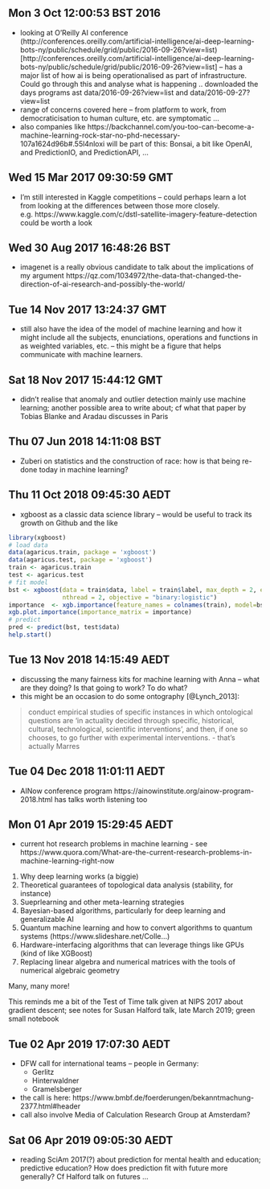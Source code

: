 
## Mon  3 Oct 12:00:53 BST 2016

- looking at O'Reilly AI conference (http://conferences.oreilly.com/artificial-intelligence/ai-deep-learning-bots-ny/public/schedule/grid/public/2016-09-26?view=list)[http://conferences.oreilly.com/artificial-intelligence/ai-deep-learning-bots-ny/public/schedule/grid/public/2016-09-26?view=list] -- has a major list of how ai is being operationalised as part of infrastructure. Could go through this  and analyse what is happening .. downloaded the days programs ast data/2016-09-26?view=list and data/2016-09-27?view=list
- range of concerns covered here -- from platform to work, from democraticisation to human culture, etc. are symptomatic ... 
- also companies like https://backchannel.com/you-too-can-become-a-machine-learning-rock-star-no-phd-necessary-107a1624d96b#.55l4nloxi will be part of this: Bonsai, a bit like OpenAI, and PredictionIO, and PredictionAPI, ... 

## Wed 15 Mar 2017 09:30:59 GMT
- I'm still interested in Kaggle competitions -- could perhaps learn a lot from looking at the differences between those more closely. e.g. https://www.kaggle.com/c/dstl-satellite-imagery-feature-detection could be worth a look

## Wed 30 Aug 2017 16:48:26 BST
- imagenet is a really obvious candidate to talk about the implications of my argument https://qz.com/1034972/the-data-that-changed-the-direction-of-ai-research-and-possibly-the-world/  

## Tue 14 Nov 2017 13:24:37 GMT
- still also have the idea of the model of machine learning and how it might include all the subjects, enunciations, operations and functions in as weighted variables, etc. -- this might be a figure that helps communicate with machine learners. 

## Sat 18 Nov 2017 15:44:12 GMT
- didn't realise that anomaly and outlier detection mainly use machine learning; another possible area to write about; cf what that paper by Tobias Blanke and Aradau discusses in Paris

## Thu 07 Jun 2018 14:11:08 BST
- Zuberi on statistics and the construction of race: how is that being re-done today in machine learning? 

## Thu 11 Oct 2018 09:45:30 AEDT
- xgboost as a classic data science library -- would be useful to track its growth on  Github and the like

```r
library(xgboost)
# load data
data(agaricus.train, package = 'xgboost')
data(agaricus.test, package = 'xgboost')
train <- agaricus.train
test <- agaricus.test
# fit model
bst <- xgboost(data = train$data, label = train$label, max_depth = 2, eta = 1, nrounds = 2,
               nthread = 2, objective = "binary:logistic")
importance  <- xgb.importance(feature_names = colnames(train), model=bst)
xgb.plot.importance(importance_matrix = importance)
# predict
pred <- predict(bst, test$data)
help.start()
```


## Tue 13 Nov 2018 14:15:49 AEDT
- discussing the many fairness kits for  machine learning with Anna -- what are they doing? Is that going to work? To do what?
- this might be an occasion to do some ontography [@Lynch_2013]:

>conduct empirical studies of specific instances in which ontological questions are ‘in actuality decided through specific, historical, cultural, technological, scientific interventions’, and then, if one so chooses, to go further with experimental interventions.
- that's actually Marres

## Tue 04 Dec 2018 11:01:11 AEDT
- AINow conference program https://ainowinstitute.org/ainow-program-2018.html has talks worth listening too 

## Mon 01 Apr 2019 15:29:45 AEDT
- current hot research problems in  machine learning - see https://www.quora.com/What-are-the-current-research-problems-in-machine-learning-right-now
1) Why deep learning works (a biggie)
2) Theoretical guarantees of topological data analysis (stability, for instance)
3) Sueprlearning and other meta-learning strategies
4) Bayesian-based algorithms, particularly for deep learning and generalizable AI
5) Quantum machine learning and how to convert algorithms to quantum systems (https://www.slideshare.net/Colle...)
6) Hardware-interfacing algorithms that can leverage things like GPUs (kind of like XGBoost)
7) Replacing linear algebra and numerical matrices with the tools of numerical algebraic geometry

Many, many more!

This reminds me a bit of the Test of Time talk given at NIPS 2017 about gradient descent; see notes for Susan Halford talk, late March 2019; green small notebook 

## Tue 02 Apr 2019 17:07:30 AEDT
- DFW call for international teams -- people in Germany:
    - Gerlitz
    - Hinterwaldner
    - Gramelsberger
- the call is here: https://www.bmbf.de/foerderungen/bekanntmachung-2377.html#header
- call also involve Media of Calculation Research Group at Amsterdam?

## Sat 06 Apr 2019 09:05:30 AEDT
- reading SciAm 2017(?) about prediction for mental health and education; predictive education? How does prediction fit with future more generally? Cf Halford talk on futures ...  
